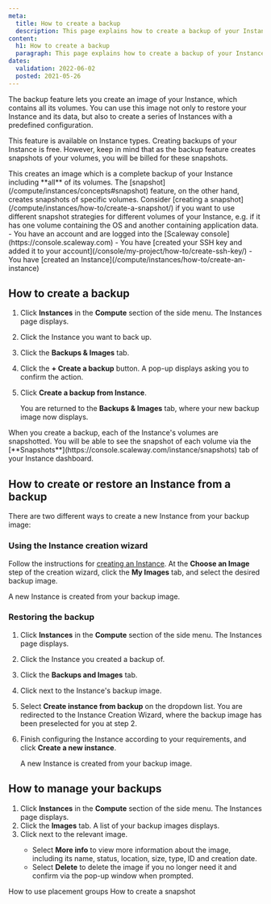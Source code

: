 ```yaml
---
meta:
  title: How to create a backup
  description: This page explains how to create a backup of your Instance
content:
  h1: How to create a backup
  paragraph: This page explains how to create a backup of your Instance
dates:
  validation: 2022-06-02
  posted: 2021-05-26 
---
```


The backup feature lets you create an image of your Instance, which contains all its volumes. You can use this image not only to restore your Instance and its data, but also to create a series of Instances with a predefined configuration. 

This feature is available on Instance types. Creating backups of your Instance is free. However, keep in mind that as the backup feature creates snapshots of your volumes, you will be billed for these snapshots.

<Message type="note">
  This creates an image which is a complete backup of your Instance including **all** of its volumes. The [snapshot](/compute/instances/concepts#snapshot) feature, on the other hand, creates snapshots of specific volumes. Consider [creating a snapshot](/compute/instances/how-to/create-a-snapshot/) if you want to use different snapshot strategies for different volumes of your Instance, e.g. if it has one volume containing the OS and another containing application data. 
</Message>

<Message type="requirement">
  - You have an account and are logged into the [Scaleway console](https://console.scaleway.com)
  - You have [created your SSH key and added it to your account](/console/my-project/how-to/create-ssh-key/)
  - You have [created an Instance](/compute/instances/how-to/create-an-instance)
</Message>

## How to create a backup

1. Click **Instances** in the **Compute** section of the side menu. The Instances page displays.
2. Click the Instance you want to back up.
3. Click the **Backups & Images** tab.
    <Lightbox src="scaleway-create-backup.webp" alt="" />
4. Click the **+ Create a backup** button. A pop-up displays asking you to confirm the action.
5. Click **Create a backup from Instance**.

    You are returned to the **Backups & Images** tab, where your new backup image now displays.

<Message type="note">
  When you create a backup, each of the Instance's volumes are snapshotted. You will be able to see the snapshot of each volume via the [**Snapshots**](https://console.scaleway.com/instance/snapshots) tab of your Instance dashboard.
</Message>


## How to create or restore an Instance from a backup

There are two different ways to create a new Instance from your backup image:

### Using the Instance creation wizard

Follow the instructions for [creating an Instance](/compute/instances/how-to/create-an-instance). At the **Choose an Image** step of the creation wizard, click the **My Images** tab, and select the desired backup image.

<Lightbox src="scaleway-create-from-backup.webp" alt="" />

A new Instance is created from your backup image.


### Restoring the backup

1. Click **Instances** in the **Compute** section of the side menu. The Instances page displays.
2. Click the Instance you created a backup of.
3. Click the **Backups and Images** tab.
4. Click <Icon name="more" /> next to the Instance's backup image.
    <Lightbox src="scaleway-backup-create-from-tab.webp" alt="" />
5. Select **Create instance from backup** on the dropdown list. You are redirected to the Instance Creation Wizard, where the backup image has been preselected for you at step 2.
6. Finish configuring the Instance according to your requirements, and click **Create a new instance**.

    A new Instance is created from your backup image.

## How to manage your backups

1. Click **Instances** in the **Compute** section of the side menu. The Instances page displays.
2. Click the **Images** tab. A list of your backup images displays.
3. Click <Icon name="more" /> next to the relevant image.
    - Select **More info** to view more information about the image, including its name, status, location, size, type, ID and creation date.
    - Select **Delete** to delete the image if you no longer need it and confirm via the pop-up window when prompted.

<Navigation title="See Also">
  <PreviousButton to="/compute/instances/how-to/use-placement-groups/">How to use placement groups</PreviousButton>
  <NextButton to="/compute/instances/how-to/create-a-snapshot/">How to create a snapshot</NextButton>
</Navigation>
